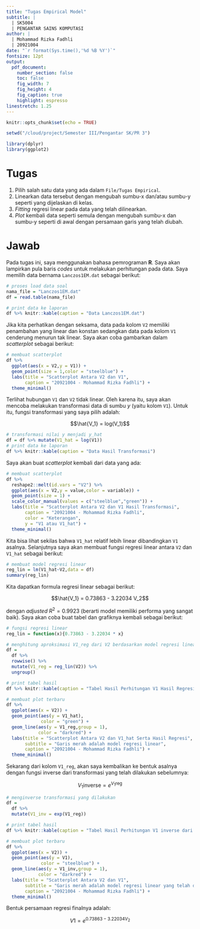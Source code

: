 ```yaml
---
title: "Tugas Empirical Model"
subtitle: |
  | SK5004 
  | PENGANTAR SAINS KOMPUTASI
author: |
  | Mohammad Rizka Fadhli
  | 20921004
date: "`r format(Sys.time(),'%d %B %Y')`"
fontsize: 12pt
output:
  pdf_document:
    number_section: false
    toc: false
    fig_width: 7
    fig_height: 4
    fig_caption: true
    highlight: espresso
linestretch: 1.25
---
```


```r
knitr::opts_chunk$set(echo = TRUE)

setwd("/cloud/project/Semester III/Pengantar SK/PR 3")

library(dplyr)
library(ggplot2)

```

# Tugas

1. Pilih salah satu data yang ada dalam `File/Tugas Empirical`. 
1. Linearkan data tersebut dengan mengubah sumbu-x dan/atau sumbu-y seperti yang dijelaskan di kelas.
1. _Fitting_ regresi linear pada data yang telah dilinearkan.
1. _Plot_ kembali data seperti semula dengan mengubah sumbu-x dan sumbu-y seperti di awal dengan persamaan garis yang telah diubah.

# Jawab

Pada tugas ini, saya menggunakan bahasa pemrograman __R__. Saya akan lampirkan pula baris _codes_ untuk melakukan perhitungan pada data. Saya memilih data bernama `Lanczos1EM.dat` sebagai berikut:

```r
# proses load data soal
nama_file = "Lanczos1EM.dat"
df = read.table(nama_file) 
```

```r
# print data ke laporan
df %>% knitr::kable(caption = "Data Lanczos1EM.dat")
```

Jika kita perhatikan dengan seksama, data pada kolom `V2` memiliki penambahan yang linear dan konstan sedangkan data pada kolom `V1` cenderung menurun tak linear. Saya akan coba gambarkan dalam _scatterplot_ sebagai berikut:

```r
# membuat scatterplot
df %>% 
  ggplot(aes(x = V2,y = V1)) +
  geom_point(size = 1,color = "steelblue") +
  labs(title = "Scatterplot Antara V2 dan V1",
       caption = "20921004 - Mohammad Rizka Fadhli") +
  theme_minimal()

```

Terlihat hubungan `V1` dan `V2` tidak linear. Oleh karena itu, saya akan mencoba melakukan transformasi data di sumbu $y$ (yaitu kolom `V1`). Untuk itu, fungsi transformasi yang saya pilih adalah:

$$\hat{V_1} = log(V_1)$$

```r
# transformasi nilai y menjadi y_hat
df = df %>% mutate(V1_hat = log(V1))
# print data ke laporan
df %>% knitr::kable(caption = "Data Hasil Transformasi")
```

Saya akan buat _scatterplot_ kembali dari data yang ada:

```r
# membuat scatterplot
df %>% 
  reshape2::melt(id.vars = "V2") %>% 
  ggplot(aes(x = V2,y = value,color = variable)) +
  geom_point(size = 1) +
  scale_color_manual(values = c("steelblue","green")) +
  labs(title = "Scatterplot Antara V2 dan V1 Hasil Transformasi",
       caption = "20921004 - Mohammad Rizka Fadhli",
       color = "Keterangan",
       y = "V1 atau V1_hat") +
  theme_minimal()

```


Kita bisa lihat sekilas bahwa `V1_hat` relatif lebih linear dibandingkan `V1` asalnya. Selanjutnya saya akan membuat fungsi regresi linear antara `V2` dan `V1_hat` sebagai berikut:


```r
# membuat model regresi linear
reg_lin = lm(V1_hat~V2,data = df)
summary(reg_lin)
```

Kita dapatkan formula regresi linear sebagai berikut:

$$\hat{V_1} = 0.73863 - 3.22034 V_2$$

dengan _adjusted_ $R^2 = 0.9923$ (berarti model memiliki performa yang sangat baik). Saya akan coba buat tabel dan grafiknya kembali sebagai berikut:

```r
# fungsi regresi linear
reg_lin = function(x){0.73863 - 3.22034 * x}

# menghitung aproksimasi V1_reg dari V2 berdasarkan model regresi linear
df = 
  df %>% 
  rowwise() %>% 
  mutate(V1_reg = reg_lin(V2)) %>% 
  ungroup()

# print tabel hasil
df %>% knitr::kable(caption = "Tabel Hasil Perhitungan V1 Hasil Regresi Linear")

# membuat plot terbaru
df %>% 
  ggplot(aes(x = V2)) +
  geom_point(aes(y = V1_hat),
             color = "green") +
  geom_line(aes(y = V1_reg,group = 1),
            color = "darkred") +
  labs(title = "Scatterplot Antara V2 dan V1_hat Serta Hasil Regresi",
       subtitle = "Garis merah adalah model regresi linear",
       caption = "20921004 - Mohammad Rizka Fadhli") +
  theme_minimal()
```

Sekarang dari kolom `V1_reg`, akan saya kembalikan ke bentuk asalnya dengan fungsi inverse dari transformasi yang telah dilakukan sebelumnya:

$$V_1 \text{inverse} = e^{V_1 \text{reg}}$$

```r
# menginverse transformasi yang dilakukan
df = 
  df %>% 
  mutate(V1_inv = exp(V1_reg))

# print tabel hasil
df %>% knitr::kable(caption = "Tabel Hasil Perhitungan V1 inverse dari Regresi Linear")

# membuat plot terbaru
df %>% 
  ggplot(aes(x = V2)) +
  geom_point(aes(y = V1),
             color = "steelblue") +
  geom_line(aes(y = V1_inv,group = 1),
            color = "darkred") +
  labs(title = "Scatterplot Antara V2 dan V1",
       subtitle = "Garis merah adalah model regresi linear yang telah diinverse ke nilai asal V1",
       caption = "20921004 - Mohammad Rizka Fadhli") +
  theme_minimal()
```

Bentuk persamaan regresi finalnya adalah:

$$V1 = e^{0.73863 - 3.22034 V_2}$$